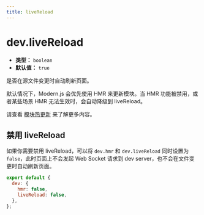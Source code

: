 ```yaml
---
title: liveReload
---
```


# dev.liveReload

- **类型：** `boolean`
- **默认值：** `true`

是否在源文件变更时自动刷新页面。

默认情况下，Modern.js 会优先使用 HMR 来更新模块。当 HMR 功能被禁用，或者某些场景 HMR 无法生效时，会自动降级到 liveReload。

请查看 [模块热更新](https://rsbuild.dev/zh/guide/advanced/hmr) 来了解更多内容。

## 禁用 liveReload

如果你需要禁用 liveReload，可以将 `dev.hmr` 和 `dev.liveReload` 同时设置为 `false`，此时页面上不会发起 Web Socket 请求到 dev server，也不会在文件变更时自动刷新页面。

```js
export default {
  dev: {
    hmr: false,
    liveReload: false,
  },
};
```
